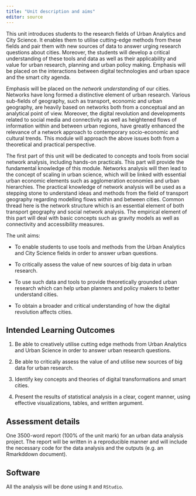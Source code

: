 ```yaml
---
title: "Unit description and aims"
editor: source
---
```


This unit introduces students to the research fields of Urban Analytics and City Science. It enables them to utilise cutting-edge methods from these fields and pair them with new sources of data to answer urging research questions about cities. Moreover, the students will develop a critical understanding of these tools and data as well as their applicability and value for urban research, planning and urban policy making. Emphasis will be placed on the interactions between digital technologies and urban space and the smart city agenda.

Emphasis will be placed on the *network understanding* of our cities. Networks have long formed a distinctive element of urban research. Various sub-fields of geography, such as transport, economic and urban geography, are heavily based on networks both from a conceptual and an analytical point of view. Moreover, the digital revolution and developments related to social media and connectivity as well as heightened flows of information within and between urban regions, have greatly enhanced the relevance of a network approach to contemporary socio-economic and cultural trends. This module will approach the above issues both from a theoretical and practical perspective.

The first part of this unit will be dedicated to concepts and tools from social network analysis, including hands-on practicals. This part will provide the fundamental knowledge of this module. Networks analysis will then lead to the concept of scaling in urban science, which will be linked with essential urban economic elements such as agglomeration economies and urban hierarchies. The practical knowledge of network analysis will be used as a stepping stone to understand ideas and methods from the field of transport geography regarding modelling flows within and between cities. Common thread here is the network structure which is an essential element of both transport geography and social network analysis. The empirical element of this part will deal with basic concepts such as gravity models as well as connectivity and accessibility measures.

The unit aims:

-   To enable students to use tools and methods from the Urban Analytics and City Science fields in order to answer urban questions.

-   To critically assess the value of new sources of big data in urban research.

-   To use such data and tools to provide theoretically grounded urban research which can help urban planners and policy makers to better understand cities.

-   To obtain a broader and critical understanding of how the digital revolution affects cities.

## Intended Learning Outcomes

1.  Be able to creatively utilise cutting edge methods from Urban Analytics and Urban Science in order to answer urban research questions.

2.  Be able to critically assess the value of and utilise new sources of big data for urban research.

3.  Identify key concepts and theories of digital transformations and smart cities.

4.  Present the results of statistical analysis in a clear, cogent manner, using effective visualizations, tables, and written argument.

## Assessment details

One 3500-word report (100% of the unit mark) for an urban data analysis project. The report will be written in a reproducible manner and will include the necessary code for the data analysis and the outputs (e.g. an Rmarkddown document).

## Software

All the analysis will be done using `R` and `RStudio`.
